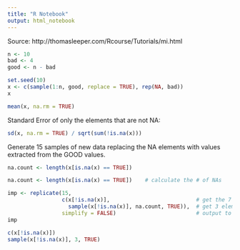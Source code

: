 ```yaml
---
title: "R Notebook"
output: html_notebook
---
```

Source: http://thomasleeper.com/Rcourse/Tutorials/mi.html

```r
n <- 10
bad <- 4
good <- n - bad

set.seed(10)
x <- c(sample(1:n, good, replace = TRUE), rep(NA, bad))
x
```

```r
mean(x, na.rm = TRUE)
```

Standard Error of only the elements that are not NA:
```r
sd(x, na.rm = TRUE) / sqrt(sum(!is.na(x)))
```
Generate 15 samples of new data replacing the NA elements with values extracted from the GOOD values.

```r
na.count <- length(x[is.na(x) == TRUE])
```

```r
na.count <- length(x[is.na(x) == TRUE])    # calculate the # of NAs

imp <- replicate(15, 
                 c(x[!is.na(x)],                           # get the 7 non-NA elements
                   sample(x[!is.na(x)], na.count, TRUE)),  # get 3 elements from non-NA vec
                 simplify = FALSE)                         # output to be a vector
imp
```

```r
c(x[!is.na(x)])
sample(x[!is.na(x)], 3, TRUE)
```

